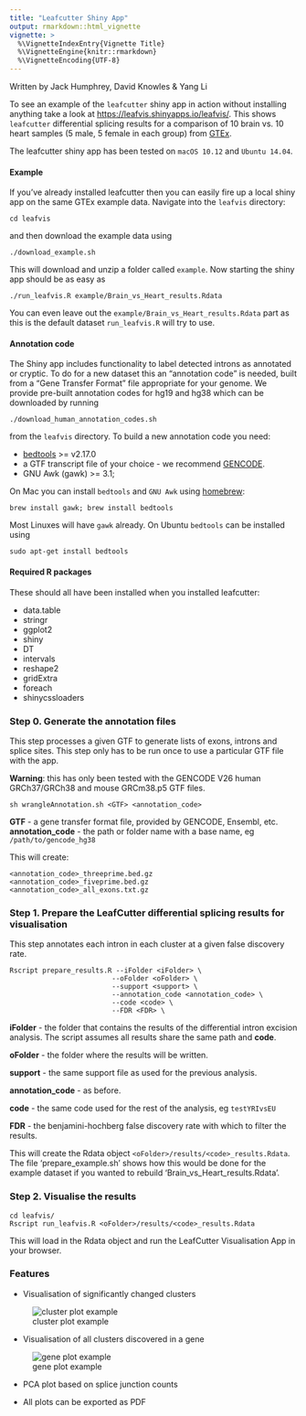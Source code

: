 ```yaml
---
title: "Leafcutter Shiny App"
output: rmarkdown::html_vignette
vignette: >
  %\VignetteIndexEntry{Vignette Title}
  %\VignetteEngine{knitr::rmarkdown}
  %\VignetteEncoding{UTF-8}
---
```


Written by Jack Humphrey, David Knowles & Yang Li

To see an example of the `leafcutter` shiny app in action without installing anything take a look at <https://leafvis.shinyapps.io/leafvis/>. This shows `leafcutter` differential splicing results for a comparison of 10 brain vs. 10 heart samples (5 male, 5 female in each group) from [GTEx](https://www.gtexportal.org/home/). 

The leafcutter shiny app has been tested on `macOS 10.12` and `Ubuntu 14.04`. 

#### Example

If you've already installed leafcutter then you can easily fire up a local shiny app on the same GTEx example data. Navigate into the `leafvis` directory:
```
cd leafvis
```
and then download the example data using 
```
./download_example.sh
```
This will download and unzip a folder called `example`. Now starting the shiny app should be as easy as
```
./run_leafvis.R example/Brain_vs_Heart_results.Rdata
```
You can even leave out the `example/Brain_vs_Heart_results.Rdata` part as this is the default dataset `run_leafvis.R` will try to use. 

#### Annotation code

The Shiny app includes functionality to label detected introns as annotated or cryptic. To do for a new dataset this an "annotation code" is needed, built from a "Gene Transfer Format" file appropriate for your genome. We provide pre-built annotation codes for hg19 and hg38 which can be downloaded by running
```
./download_human_annotation_codes.sh
```
from the `leafvis` directory. To build a new annotation code you need: 

* [bedtools](http://bedtools.readthedocs.io/en/latest/) >= v2.17.0
* a GTF transcript file of your choice - we recommend [GENCODE](https://www.gencodegenes.org/).
* GNU Awk (gawk) >= 3.1; 

On Mac you can install `bedtools` and `GNU Awk` using [homebrew](https://brew.sh/):

`brew install gawk; brew install bedtools`

Most Linuxes will have `gawk` already. On Ubuntu `bedtools` can be installed using

`sudo apt-get install bedtools`

#### Required R packages

These should all have been installed when you installed leafcutter: 

* data.table
* stringr
* ggplot2
* shiny
* DT
* intervals
* reshape2
* gridExtra
* foreach
* shinycssloaders

### Step 0. Generate the annotation files

This step processes a given GTF to generate lists of exons, introns and splice sites. This step only has to be run once to use a particular GTF file with the app.

**Warning**: this has only been tested with the GENCODE V26 human GRCh37/GRCh38 and mouse GRCm38.p5 GTF files. 
```
sh wrangleAnnotation.sh <GTF> <annotation_code>
```

**GTF** - a gene transfer format file, provided by GENCODE, Ensembl, etc.
**annotation_code** - the path or folder name with a base name, eg `/path/to/gencode_hg38`

This will create: 
```<annotation_code>_all_introns.bed.gz
<annotation_code>_threeprime.bed.gz
<annotation_code>_fiveprime.bed.gz
<annotation_code>_all_exons.txt.gz
```

### Step 1. Prepare the LeafCutter differential splicing results for visualisation

This step annotates each intron in each cluster at a given false discovery rate.

```
Rscript prepare_results.R --iFolder <iFolder> \
						 --oFolder <oFolder> \
                         --support <support> \
                         --annotation_code <annotation_code> \
                         --code <code> \
                         --FDR <FDR> \                       
```

**iFolder** - the folder that contains the results of the differential intron excision analysis. The script assumes all results share the same path and **code**.

**oFolder** - the folder where the results will be written.

**support** - the same support file as used for the previous analysis. 

**annotation_code** - as before.

**code** - the same code used for the rest of the analysis, eg `testYRIvsEU`

**FDR** - the benjamini-hochberg false discovery rate with which to filter the results.

This will create the Rdata object `<oFolder>/results/<code>_results.Rdata`. The file 'prepare_example.sh' shows how this would be done for the example dataset if you wanted to rebuild 'Brain_vs_Heart_results.Rdata'. 

### Step 2. Visualise the results

```
cd leafvis/
Rscript run_leafvis.R <oFolder>/results/<code>_results.Rdata
```

This will load in the Rdata object and run the LeafCutter Visualisation App in your browser.

### Features

* Visualisation of significantly changed clusters

![cluster plot example](./cluster_plot_example.png)

* Visualisation of all clusters discovered in a gene

![gene plot example](./gene_plot_example.png)

* PCA plot based on splice junction counts

* All plots can be exported as PDF